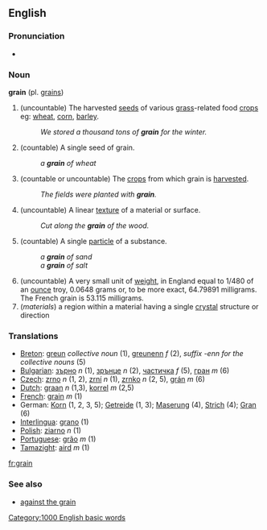 ==English==
===Pronunciation===
*{{audio|en-us-grain.ogg|Audio (US)}}

=== Noun ===
'''grain''' (pl. [[grains]])
{{wikipedia}}

#(uncountable) The harvested [[seed]]s of various [[grass]]-related food [[crop]]s eg: [[wheat]], [[corn]], [[barley]].  
#:''We stored a thousand tons of '''grain''' for the winter.''
#(countable) A single seed of grain. 
#:''a '''grain''' of wheat''
#(countable or uncountable) The [[crops]] from which grain is [[harvested]]. 
#:''The fields were planted with '''grain'''.''
#(uncountable) A linear [[texture]] of a material or surface. 
#:''Cut along the '''grain''' of the wood.''
#(countable) A single [[particle]] of a substance.  
#:''a '''grain''' of sand''
#:''a '''grain''' of salt''
#(uncountable) A very small unit of [[weight]], in England equal to 1/480 of an [[ounce]] troy, 0.0648 grams or, to be more exact, 64.79891 milligrams. The French grain is 53.115 milligrams.
#(''materials'') a region within a material having a single [[crystal]] structure or direction



=== Translations ===
*[[Breton]]: [[greun]] ''collective noun'' (1), [[greunenn]] ''f'' (2), ''suffix -enn for the collective nouns'' (5)
*[[Bulgarian]]: [[зърно]] ''n'' (1), [[зрънце]] ''n'' (2), [[частичка]] ''f'' (5), [[гран]] ''m'' (6)
*[[Czech]]: [[zrno]] ''n'' (1, 2), [[zrní]] ''n'' (1), [[zrnko]] ''n'' (2, 5), [[grán]] ''m'' (6)
*[[Dutch]]: [[graan]] ''n'' (1,3), [[korrel]] ''m'' (2,5)
*[[French]]: [[grain]] ''m'' (1)
*German: [[Korn]] (1, 2, 3, 5); [[Getreide]] (1, 3); [[Maserung]] (4), [[Strich]] (4); [[Gran]] (6)
*[[Interlingua]]: [[grano]] (1)
*[[Polish]]: [[ziarno]] ''n'' (1)
*[[Portuguese]]: [[grão]] ''m'' (1)
*[[Tamazight]]: [[aird]] ''m'' (1)

[[fr:grain]]

===See also===
*[[against the grain]]



[[Category:1000 English basic words]]